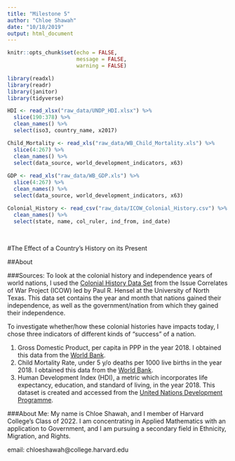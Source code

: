 ```yaml
---
title: "Milestone 5"
author: "Chloe Shawah"
date: "10/18/2019"
output: html_document
---
```


```r
knitr::opts_chunk$set(echo = FALSE,
                      message = FALSE,
                      warning = FALSE)

library(readxl)
library(readr)
library(janitor)
library(tidyverse)

```

```r

HDI <- read_xlsx("raw_data/UNDP_HDI.xlsx") %>% 
  slice(190:378) %>% 
  clean_names() %>% 
  select(iso3, country_name, x2017)

Child_Mortality <- read_xls("raw_data/WB_Child_Mortality.xls") %>% 
  slice(4:267) %>% 
  clean_names() %>% 
  select(data_source, world_development_indicators, x63)
  
GDP <- read_xls("raw_data/WB_GDP.xls") %>% 
  slice(4:267) %>% 
  clean_names() %>% 
  select(data_source, world_development_indicators, x63)

Colonial_History <- read_csv("raw_data/ICOW_Colonial_History.csv") %>% 
  clean_names() %>% 
  select(state, name, col_ruler, ind_from, ind_date)

```
<br> 

#The Effect of a Country's History on its Present

##About

###Sources:
To look at the colonial history and independence years of world nations, I used the [Colonial History Data Set](https://www.paulhensel.org/icowcol.html) from the Issue Correlates of War Project (ICOW) led by Paul R. Hensel at the University of North Texas. This data set contains the year and month that nations gained their independence, as well as the government/nation from which they gained their independence.

To investigate whether/how these colonial histories have impacts today, I chose three indicators of different kinds of "success" of a nation.

1) Gross Domestic Product, per capita in PPP in the year 2018. I obtained this data from the [World Bank](https://data.worldbank.org/indicator/NY.GDP.MKTP.PP.CD).
2) Child Mortality Rate, under 5 y/o deaths per 1000 live births in the year 2018. I obtained this data from the [World Bank](https://data.worldbank.org/indicator/SH.DYN.MORT).
3) Human Development Index (HDI), a metric which incorporates life expectancy, education, and standard of living, in the year 2018. This dataset is created and accessed from the [United Nations Development Programme](http://hdr.undp.org/en/content/human-development-index-hdi).

###About Me:
My name is Chloe Shawah, and I member of Harvard College's Class of 2022. I am concentrating in Applied Mathematics with an application to Government, and I am pursuing a secondary field in Ethnicity, Migration, and Rights.

email: chloeshawah@college.harvard.edu



